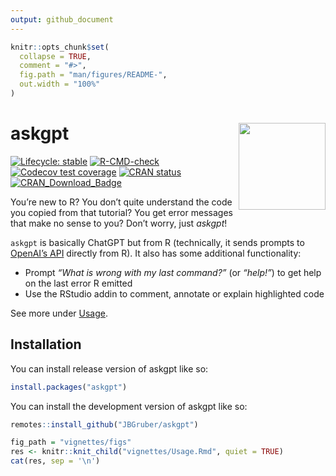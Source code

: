 ```yaml
---
output: github_document
---
```


<!-- README.md is generated from README.Rmd. Please edit that file -->

```r
knitr::opts_chunk$set(
  collapse = TRUE,
  comment = "#>",
  fig.path = "man/figures/README-",
  out.width = "100%"
)
```

# askgpt <img src="man/figures/logo.png" align="right" height="139" />

<!-- badges: start -->
[![Lifecycle: stable](https://img.shields.io/badge/lifecycle-stable-green.svg)](https://lifecycle.r-lib.org/articles/stages.html#stable)
[![R-CMD-check](https://github.com/JBGruber/askgpt/actions/workflows/R-CMD-check.yaml/badge.svg)](https://github.com/JBGruber/askgpt/actions/workflows/R-CMD-check.yaml)
[![Codecov test coverage](https://codecov.io/gh/JBGruber/askgpt/branch/main/graph/badge.svg)](https://app.codecov.io/gh/JBGruber/askgpt?branch=main)
[![CRAN status](https://www.r-pkg.org/badges/version/askgpt)](https://CRAN.R-project.org/package=askgpt)
[![CRAN_Download_Badge](https://cranlogs.r-pkg.org/badges/grand-total/askgpt)](https://cran.r-project.org/package=askgpt)
<!-- badges: end -->

You're new to R?
You don't quite understand the code you copied from that tutorial?
You get error messages that make no sense to you?
Don't worry, just *askgpt*!

`askgpt` is basically ChatGPT but from R (technically, it sends prompts to [OpenAI's API](https://openai.com/api/) directly from R).
It also has some additional functionality:

- Prompt *"What is wrong with my last command?"* (or *"help!"*) to get help on the last error R emitted
- Use the RStudio addin to comment, annotate or explain highlighted code

See more under [Usage](#usage).

## Installation

You can install release version of askgpt like so:

``` r
install.packages("askgpt")
```

You can install the development version of askgpt like so:

``` r
remotes::install_github("JBGruber/askgpt")
```

```r
fig_path = "vignettes/figs"
res <- knitr::knit_child("vignettes/Usage.Rmd", quiet = TRUE)
cat(res, sep = '\n')
```

